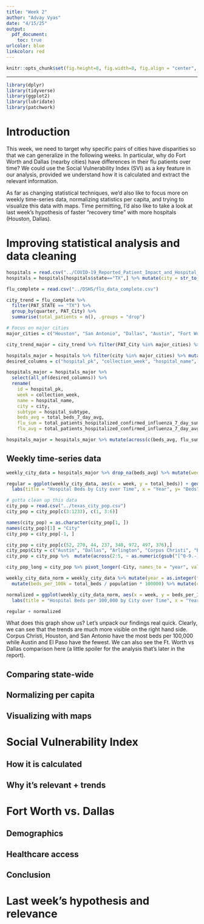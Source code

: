 ```yaml
---
title: "Week 2"
author: "Advay Vyas"
date: "4/15/25"
output:
  pdf_document:
    toc: true
urlcolor: blue
linkcolor: red
---
```


```r
knitr::opts_chunk$set(fig.height=8, fig.width=8, fig.align = "center", warning=FALSE, echo=FALSE, tidy=TRUE, tidy.opts=list(width.cutoff=60))
```

------------------------------------------------------------------------

```r
library(dplyr)
library(tidyverse)
library(ggplot2)
library(lubridate)
library(patchwork)
```

# Introduction
This week, we need to target why specific pairs of cities have disparities so that we can generalize in the following weeks. In particular, why do Fort Worth and Dallas (nearby cities) have differences in their flu patients over time? We could use the Social Vulnerability Index (SVI) as a key feature in our analysis, provided we understand how it is calculated and extract the relevant information.

As far as changing statistical techniques, we'd also like to focus more on weekly time-series data, normalizing statistics per capita, and trying to visualize this data with maps. Time permitting, I'd also like to take a look at last week's hypothesis of faster "recovery time" with more hospitals (Houston, Dallas).

\newpage

# Improving statistical analysis and data cleaning

```r
hospitals = read.csv("../COVID-19_Reported_Patient_Impact_and_Hospital_Capacity_by_Facility.csv")
hospitals = hospitals[hospitals$state=="TX",] %>% mutate(city = str_to_title(city))
```

```r
flu_complete = read.csv("../DSHS/flu_data_complete.csv")

city_trend = flu_complete %>%
  filter(PAT_STATE == "TX") %>%
  group_by(quarter, PAT_City) %>%
  summarise(total_patients = n(), .groups = "drop")

# Focus on major cities
major_cities = c("Houston", "San Antonio", "Dallas", "Austin", "Fort Worth", "El Paso", "Arlington", "Corpus Christi")

city_trend_major = city_trend %>% filter(PAT_City %in% major_cities) %>% mutate(PAT_City = factor(PAT_City, levels = major_cities))
```

```r
hospitals_major = hospitals %>% filter(city %in% major_cities) %>% mutate(city = factor(city, levels = major_cities))
desired_columns = c("hospital_pk", "collection_week", "hospital_name", "city", "hospital_subtype", "total_beds_7_day_avg", "total_patients_hospitalized_confirmed_influenza_7_day_sum", "total_patients_hospitalized_confirmed_influenza_7_day_avg")

hospitals_major = hospitals_major %>%
  select(all_of(desired_columns)) %>%  
  rename(
    id = hospital_pk,
    week = collection_week,
    name = hospital_name,
    city = city,
    subtype = hospital_subtype,
    beds_avg = total_beds_7_day_avg,
    flu_sum = total_patients_hospitalized_confirmed_influenza_7_day_sum,
    flu_avg = total_patients_hospitalized_confirmed_influenza_7_day_avg) 

hospitals_major = hospitals_major %>% mutate(across(c(beds_avg, flu_sum, flu_avg), ~ifelse(. <= 0, NA, .)))
```

## Weekly time-series data
```r
weekly_city_data = hospitals_major %>% drop_na(beds_avg) %>% mutate(week = as.Date(week)) %>% group_by(city, week) %>% summarize(total_beds = sum(beds_avg), .groups = "drop")

regular = ggplot(weekly_city_data, aes(x = week, y = total_beds)) + geom_line() + geom_smooth(color = "red", se = FALSE) + facet_wrap(~ city, nrow=8) + 
  labs(title = "Hospital Beds by City over Time", x = "Year", y= "Beds")
```

```r
# gotta clean up this data
city_pop = read.csv("../texas_city_pop.csv")
city_pop = city_pop[c(3:1233), c(1, 3:6)]

names(city_pop) = as.character(city_pop[1, ])
names(city_pop)[1] = "City"
city_pop = city_pop[-1, ]

city_pop = city_pop[c(52, 270, 44, 237, 340, 972, 497, 376),]
city_pop$City = c("Austin", "Dallas", "Arlington", "Corpus Christi", "El Paso", "San Antonio", "Houston", "Fort Worth")
city_pop = city_pop %>%  mutate(across(2:5, ~ as.numeric(gsub("[^0-9.-]", "", .)))) %>% arrange(desc(1))
```

```r
city_pop_long = city_pop %>% pivot_longer(-City, names_to = "year", values_to = "population") %>% mutate(year = as.integer(year))

weekly_city_data_norm = weekly_city_data %>% mutate(year = as.integer(format(week, "%Y"))) %>% left_join(city_pop_long, by = c("city" = "City", "year" = "year")) %>% 
  mutate(beds_per_100k = total_beds / population * 100000) %>% mutate(city = factor(city, levels = major_cities))

normalized = ggplot(weekly_city_data_norm, aes(x = week, y = beds_per_100k)) + geom_line() + geom_smooth() + facet_wrap(~ city, nrow=8) + 
  labs(title = "Hospital Beds per 100,000 by City over Time", x = "Year", y= "Beds per 100,000")
```

```r
regular + normalized
```

What does this graph show us? Let's unpack our findings real quick. Clearly, we can see that the trends are much more visible on the right hand side. Corpus Christi, Houston, and San Antonio have the most beds per 100,000 while Austin and El Paso have the fewest. We can also see the Ft. Worth vs Dallas comparison here (a little spoiler for the analysis that's later in the report).

## Comparing state-wide
## Normalizing per capita
## Visualizing with maps

# Social Vulnerability Index
## How it is calculated
## Why it's relevant + trends

# Fort Worth vs. Dallas
## Demographics
## Healthcare access
## Conclusion

# Last week's hypothesis and relevance

